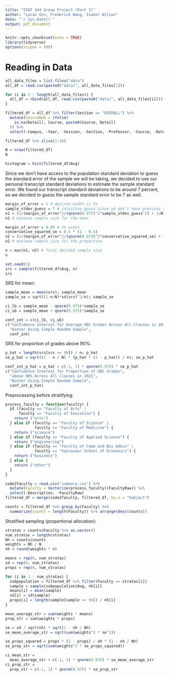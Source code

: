```yaml
---
title: "STAT 344 Group Project (Part I)"
author: "Lucas Qin, Frederick Wang, Isabel Wilson"
date: "`r Sys.Date()`"
output: pdf_document
---
```


```r
knitr::opts_chunk$set(echo = TRUE)
library(tidyverse)
options(scipen = 999)
```

# Reading in Data

``` r

all_data_files = list.files("data")
all_df = read.csv(paste0("data/", all_data_files[1]))

for (i in 2 : length(all_data_files)) {
  all_df = rbind(all_df, read.csv(paste0("data/", all_data_files[i])))
}

filtered_df = all_df %>% filter(Section == "OVERALL") %>%
  mutate(CourseNum = ifelse(
    is.na(Detail), Course, paste0(Course, Detail)
  )) %>%
  select(-Campus, -Year, -Session, -Section, -Professor, -Course, -Detail)

filtered_df %>% slice(1:10)

N = nrow(filtered_df)
N

```
```r
histogram = hist(filtered_df$Avg)
```


Since we don't have access to the population standard deviation to guess the standard error of the sample we will be taking, we decided to use our personal transcript standard deviations to estimate the sample standard error. We found our transcript standard deviations to be around 7 percent, so we decided to guess the sample standard error to be 7 as well. 

```r
margin_of_error = 1 # desired width is 2%
sample_stdev_guess = 7 # intuitive guess since we don't have previous studies
n1 = (1/(margin_of_error^2/(qnorm(0.975)^2*sample_stdev_guess^2) + 1/N)) %>% ceiling()
n1 # minimum sample size for the mean

```

```r
margin_of_error = 0.05 # 2% width
conservative_squared_se = 0.5 * (1 - 0.5)
n2 = (1/(margin_of_error^2/(qnorm(0.975)^2*conservative_squared_se) + 1/N)) %>% ceiling()
n2 # minimum sample size for the proportion
```
```r
n = max(n1, n2) # final decided sample size
n
```

```r
set.seed(1)
srs = sample(filtered_df$Avg, n)
srs
```

SRS for mean:
```r
sample_mean = mean(srs); sample_mean
sample_se = sqrt((1-n/N)*sd(srs)^2/n); sample_se

ci_lb = sample_mean - qnorm(0.975)*sample_se
ci_ub = sample_mean + qnorm(0.975)*sample_se

conf_int = c(ci_lb, ci_ub)
c("Confidence Interval for Average UBC Grades Across All Classes in 2021", 
  "Winter Using Simple Random Sample", 
  conf_int)
```

SRS for proportion of grades above 90%:
```r
p_hat = length(srs[srs >= 90]) / n; p_hat
se_p_hat = sqrt((1 - n / N) * (p_hat * (1 - p_hat)) / n); se_p_hat

conf_int_p_hat = p_hat + c(-1, 1) * qnorm(0.975) * se_p_hat
c("Confidence Interval for Proportion of UBC Grades",
  "above 90% Across All Classes in 2021", 
  "Winter Using Simple Random Sample", 
  conf_int_p_hat)
```

Preprocessing before stratifying:

```r
process_faculty = function(faculty) {
  if (faculty == "Faculty of Arts" |
      faculty == "Faculty of Education") {
    return ("arts")
  } else if (faculty == "Faculty of Science" |
             faculty == "Faculty of Medicine") {
    return ("science")
  } else if (faculty == "Faculty of Applied Science") {
    return ("engineering")
  } else if (faculty == "Faculty of Comm and Bus Admin" |
             faculty == "Vancouver School of Economics") {
    return ("business")
  } else {
    return ("other")
  }
}
```

```r
code2faculty = read.csv("summary.csv") %>%
  mutate(Faculty = Vectorize(process_faculty)(FacultyRaw)) %>%
  select(-Description, -FacultyRaw)
filtered_df = merge(code2faculty, filtered_df, by.x = "Subject")
```

```r
counts = filtered_df %>% group_by(Faculty) %>%
  summarize(counts = length(Faculty)) %>% arrange(desc(counts))
```

Stratified sampling (proportional allocation): 
```r
stratas = counts$Faculty %>% as.vector()
num_stratas = length(stratas)
Nh = counts$counts
weights = Nh / N
nh = round(weights * n)

means = rep(0, num_stratas)
sd = rep(0, num_stratas)
props = rep(0, num_stratas)

for (i in 1 : num_stratas) {
  subpopulation = filtered_df %>% filter(Faculty == stratas[i])
  sample = sample(subpopulation$Avg, nh[i])
  means[i] = mean(sample)
  sd[i] = sd(sample)
  props[i] = length(sample[sample >= 90]) / nh[i]
}

mean_average_str = sum(weights * means)
prop_str = sum(weights * props)

se = sd / sqrt(nh) * sqrt(1 - nh / Nh)
se_mean_average_str = sqrt(sum(weights^2 * se^2))

se_props_squared = props * (1 - props) / nh * (1 - nh / Nh)
se_prop_str = sqrt(sum(weights^2 * se_props_squared))

ci_mean_str =
  mean_average_str + c(-1, 1) * qnorm(0.975) * se_mean_average_str
ci_prop_str =
  prop_str + c(-1, 1) * qnorm(0.975) * se_prop_str
```

